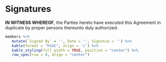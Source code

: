 # Signatures

**IN WITNESS WHEREOF**, the Parties hereto have executed this Agreement in duplicate by proper persons thereunto duly authorized.

```r
members %>%
   mutate(`Signed By` = '', Date = '', Signatue = '') %>%
   kable(format = "html", align = 'c') %>%
   kable_styling(full_width = TRUE, position = "center") %>%
   row_spec(row = 0, align = "center")
```

